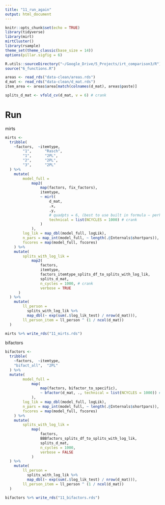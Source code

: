 ```yaml
---
title: "11_run_again"
output: html_document
---
```


```r
knitr::opts_chunk$set(echo = TRUE)
library(tidyverse)
library(mirt)
mirtCluster()
library(rsample)
theme_set(theme_classic(base_size = 14))
options(pillar.sigfig = 6)

R.utils::sourceDirectory("~/Google_Drive/5_Projects/irt_comparison3/R")
source("6_functions.R")

areas <- read_rds("data-clean/areas.rds")
d_mat <- read_rds("data-clean/d_mat.rds")
item_area <- areas$area[match(colnames(d_mat), areas$paste)]

splits_d_mat <- vfold_cv(d_mat, v = 6) # crank
```

# Run

mirts

```r
mirts <- 
  tribble(
    ~factors,  ~itemtype,
        "1",      "Rasch",
        "1",      "2PL",
        "2",      "2PL",
        "3",      "2PL"
  ) %>% 
    mutate(
        model_full =
            map2(
                map(factors, fix_factors),
                itemtype,
                ~ mirt(
                    d_mat,
                    .x, 
                    .y,
                    # quadpts = 6, (best to use built in formula — perhaps?)
                    technical = list(NCYCLES = 1000) # crank
                )
            ),
        log_lik = map_dbl(model_full, logLik),
        n_pars = map_int(model_full, ~ length(.@Internals$shortpars)),
        fscores = map(model_full, fscores)
    ) %>% 
    mutate(
        splits_with_log_lik = 
            map2(
                factors, 
                itemtype, 
                factors_itemtype_splits_df_to_splits_with_log_lik, 
                splits_d_mat,
                n_cycles = 1000, # crank
                verbose = TRUE
      )
  ) %>% 
    mutate(
        ll_person = 
          splits_with_log_lik %>% 
          map_dbl(~ exp(sum(.$log_lik_test) / nrow(d_mat))),
        ll_person_item = ll_person ^ (1 / ncol(d_mat))
  )

mirts %>% write_rds("11_mirts.rds")
```

bifactors

```r
bifactors <- 
  tribble(
    ~factors,  ~itemtype,
    "bifact_all",  "2PL"
  ) %>% 
  mutate(
        model_full =
            map(
                map(factors, bifactor_to_specific),
                ~ bfactor(d_mat, ., technical = list(NCYCLES = 1000)) # crank
            ),
        log_lik = map_dbl(model_full, logLik),
        n_pars = map_int(model_full, ~ length(.@Internals$shortpars)),
        fscores = map(model_full, fscores)
    ) %>% 
    mutate(
        splits_with_log_lik = 
            map(
                factors, 
                BBBfactors_splits_df_to_splits_with_log_lik, 
                splits_d_mat,
                n_cycles = 1000,
                verbose = FALSE
            )
  ) %>% 
    mutate(
        ll_person = 
          splits_with_log_lik %>% 
          map_dbl(~ exp(sum(.$log_lik_test) / nrow(d_mat))),
        ll_person_item = ll_person ^ (1 / ncol(d_mat))
  )

bifactors %>% write_rds("11_bifactors.rds")
```
